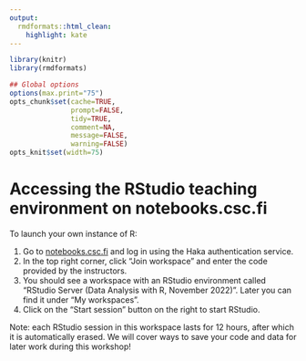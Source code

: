 ```yaml
---
output:
  rmdformats::html_clean:
    highlight: kate
---
```



```r
library(knitr)
library(rmdformats)

## Global options
options(max.print="75")
opts_chunk$set(cache=TRUE,
               prompt=FALSE,
               tidy=TRUE,
               comment=NA,
               message=FALSE,
               warning=FALSE)
opts_knit$set(width=75)
```

# Accessing the RStudio teaching environment on notebooks.csc.fi

To launch your own instance of R:

1. Go to [notebooks.csc.fi](https://notebooks.csc.fi/#/) and log in using the Haka authentication service.
2. In the top right corner, click "Join workspace" and enter the code provided by the instructors.
3. You should see a workspace with an RStudio environment called "RStudio Server (Data Analysis with R, November 2022)". Later you can find it under "My workspaces".
4. Click on the "Start session" button on the right to start RStudio.

Note: each RStudio session in this workspace lasts for 12 hours, after which it is automatically erased. We will cover ways to save your code and data for later work during this workshop!
